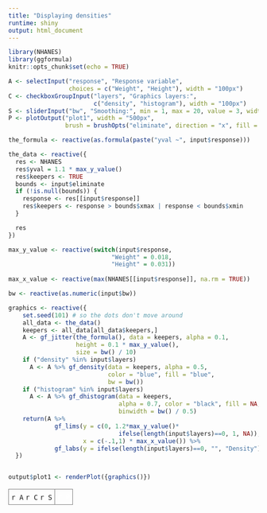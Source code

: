 ```yaml
---
title: "Displaying densities"
runtime: shiny
output: html_document
---
```


```r
library(NHANES)
library(ggformula)
knitr::opts_chunk$set(echo = TRUE)
```


```r
A <- selectInput("response", "Response variable",
                 choices = c("Weight", "Height"), width = "100px")
C <- checkboxGroupInput("layers", "Graphics layers:",
                        c("density", "histogram"), width = "100px")
S <- sliderInput("bw", "Smoothing:", min = 1, max = 20, value = 3, width = "150px")
P <- plotOutput("plot1", width = "500px",
                brush = brushOpts("eliminate", direction = "x", fill = NA))
```




```r
the_formula <- reactive(as.formula(paste("yval ~", input$response)))

the_data <- reactive({
  res <- NHANES
  res$yval = 1.1 * max_y_value() 
  res$keepers <- TRUE
  bounds <- input$eliminate
  if (!is.null(bounds)) {
    response <- res[[input$response]]
    res$keepers <- response > bounds$xmax | response < bounds$xmin
  }

  res
})

max_y_value <- reactive(switch(input$response, 
                             "Weight" = 0.018,
                             "Height" = 0.031))
                      
max_x_value <- reactive(max(NHANES[[input$response]], na.rm = TRUE))

bw <- reactive(as.numeric(input$bw))

graphics <- reactive({
    set.seed(101) # so the dots don't move around
    all_data <- the_data()
    keepers <- all_data[all_data$keepers,]
    A <- gf_jitter(the_formula(), data = keepers, alpha = 0.1, 
                   height = 0.1 * max_y_value(),
                   size = bw() / 10)
    if ("density" %in% input$layers)
      A <- A %>% gf_density(data = keepers, alpha = 0.5, 
                            color = "blue", fill = "blue",
                            bw = bw())
    if ("histogram" %in% input$layers)
      A <- A %>% gf_dhistogram(data = keepers, 
                               alpha = 0.7, color = "black", fill = NA,
                               binwidth = bw() / 0.5)
    return(A %>% 
             gf_lims(y = c(0, 1.2*max_y_value()*
                               ifelse(length(input$layers)==0, 1, NA)), 
                     x = c(-.1,1) * max_x_value()) %>% 
             gf_labs(y = ifelse(length(input$layers)==0, "", "Density")))
  })


output$plot1 <- renderPlot({graphics()})
```

<table><tr><td class="control">`r A` `r C` `r S`</td><td class="plot">`r P`</td></tr></table>



<style type="text/css">
td.control {
  border:1px solid gray;
  border-radius:10px;
  padding: 5px;
  vertical-align: top;
}
td.plot {
  border:1px solid gray;
  padding: 5px;
  border-radius:10px;
  color: white;
}

</style>


